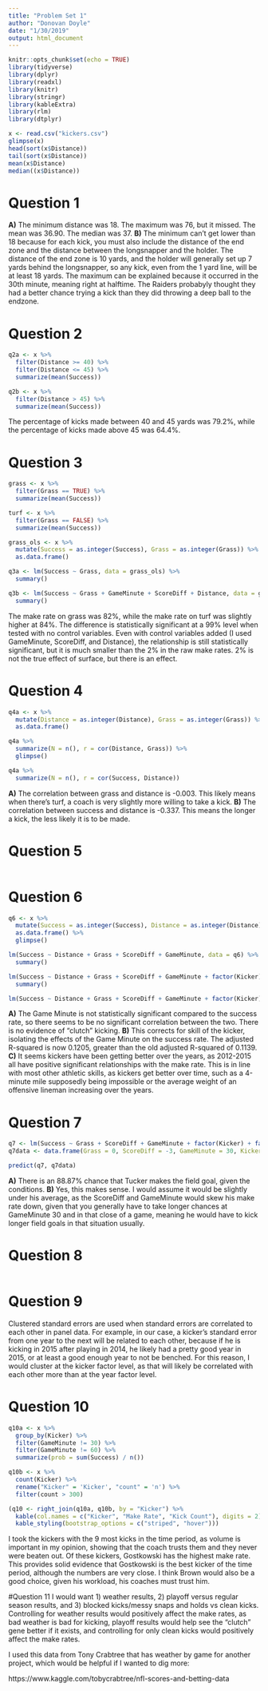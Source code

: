 ```yaml
---
title: "Problem Set 1"
author: "Donovan Doyle"
date: "1/30/2019"
output: html_document
---
```


```r
knitr::opts_chunk$set(echo = TRUE)
library(tidyverse)
library(dplyr)
library(readxl)
library(knitr)
library(stringr)
library(kableExtra)
library(rlm)
library(dtplyr)
```


```r
x <- read.csv("kickers.csv")
glimpse(x)
head(sort(x$Distance))
tail(sort(x$Distance))
mean(x$Distance)
median((x$Distance))
```
# Question 1

**A)** The minimum distance was 18. The maximum was 76, but it missed. The mean was 36.90. The median was 37. 
**B)** The minimum can't get lower than 18 because for each kick, you must also include the distance of the end zone and the distance between the longsnapper and the holder. The distance of the end zone is 10 yards, and the holder will generally set up 7 yards behind the longsnapper, so any kick, even from the 1 yard line, will be at least 18 yards. The maximum can be explained because it occurred in the 30th minute, meaning right at halftime. The Raiders probabyly thought they had a better chance trying a kick than they did throwing a deep ball to the endzone. 

# Question 2
```r
q2a <- x %>%
  filter(Distance >= 40) %>%
  filter(Distance <= 45) %>%
  summarize(mean(Success))

q2b <- x %>%
  filter(Distance > 45) %>%
  summarize(mean(Success))
```
The percentage of kicks made between 40 and 45 yards was 79.2%, while the percentage of kicks made above 45 was 64.4%.

# Question 3
```r
grass <- x %>%
  filter(Grass == TRUE) %>%
  summarize(mean(Success))

turf <- x %>%
  filter(Grass == FALSE) %>%
  summarize(mean(Success))

grass_ols <- x %>%
  mutate(Success = as.integer(Success), Grass = as.integer(Grass)) %>%
  as.data.frame()

q3a <- lm(Success ~ Grass, data = grass_ols) %>%
  summary()

q3b <- lm(Success ~ Grass + GameMinute + ScoreDiff + Distance, data = grass_ols) %>%
  summary()
```
The make rate on grass was 82%, while the make rate on turf was slightly higher at 84%. The difference is statistically significant at a 99% level when tested with no control variables. Even with control variables added (I used GameMinute, ScoreDiff, and Distance), the relationship is still statistically significant, but it is much smaller than the 2% in the raw make rates. 2% is not the true effect of surface, but there is an effect.

# Question 4
```r
q4a <- x %>%
  mutate(Distance = as.integer(Distance), Grass = as.integer(Grass)) %>%
  as.data.frame()

q4a %>%
  summarize(N = n(), r = cor(Distance, Grass)) %>%
  glimpse()

q4a %>%
  summarize(N = n(), r = cor(Success, Distance))
```
**A)** The correlation between grass and distance is -0.003. This likely means when there's turf, a coach is very slightly more willing to take a kick. **B)** The correlation between success and distance is -0.337. This means the longer a kick, the less likely it is to be made.

# Question 5
```r

```

# Question 6
```r
q6 <- x %>%
  mutate(Success = as.integer(Success), Distance = as.integer(Distance), Grass = as.integer(Grass), ScoreDiff = as.integer(ScoreDiff), GameMinute = as.integer(GameMinute)) %>%
  as.data.frame() %>%
  glimpse()

lm(Success ~ Distance + Grass + ScoreDiff + GameMinute, data = q6) %>%
  summary()

lm(Success ~ Distance + Grass + ScoreDiff + GameMinute + factor(Kicker), data = q6) %>%
  summary()

lm(Success ~ Distance + Grass + ScoreDiff + GameMinute + factor(Kicker) + factor(Year), data = q6)

```
**A)** The Game Minute is not statistically significant compared to the success rate, so there seems to be no significant correlation between the two. There is no evidence of "clutch" kicking. **B)** This corrects for skill of the kicker, isolating the effects of the Game Minute on the success rate. The adjusted R-squared is now 0.1205, greater than the old adjusted R-squared of 0.1139. **C)** It seems kickers have been getting better over the years, as 2012-2015 all have positive significant relationships with the make rate. This is in line with most other athletic skills, as kickers get better over time, such as a 4-minute mile supposedly being impossible or the average weight of an offensive lineman increasing over the years.

# Question 7
```r
q7 <- lm(Success ~ Grass + ScoreDiff + GameMinute + factor(Kicker) + factor(Year), data = q6)
q7data <- data.frame(Grass = 0, ScoreDiff = -3, GameMinute = 30, Kicker = "Tucker", Year = 2015)

predict(q7, q7data)
```
**A)** There is an 88.87% chance that Tucker makes the field goal, given the conditions. **B)** Yes, this makes sense. I would assume it would be slightly under his average, as the ScoreDiff and GameMinute would skew his make rate down, given that you generally have to take longer chances at GameMinute 30 and in that close of a game, meaning he would have to kick longer field goals in that situation usually.

# Question 8
```r

```

# Question 9
Clustered standard errors are used when standard errors are correlated to each other in panel data. For example, in our case, a kicker's standard error from one year to the next will be related to each other, because if he is kicking in 2015 after playing in 2014, he likely had a pretty good year in 2015, or at least a good enough year to not be benched. For this reason, I would cluster at the kicker factor level, as that will likely be correlated with each other more than at the year factor level.

# Question 10
```r
q10a <- x %>%
  group_by(Kicker) %>%
  filter(GameMinute != 30) %>%
  filter(GameMinute != 60) %>%
  summarize(prob = sum(Success) / n())

q10b <- x %>%
  count(Kicker) %>%
  rename("Kicker" = 'Kicker', "count" = 'n') %>%
  filter(count > 300)

(q10 <- right_join(q10a, q10b, by = "Kicker") %>%
  kable(col.names = c("Kicker", "Make Rate", "Kick Count"), digits = 2) %>%
  kable_styling(bootstrap_options = c("striped", "hover")))
```
I took the kickers with the 9 most kicks in the time period, as volume is important in my opinion, showing that the coach trusts them and they never were beaten out. Of these kickers, Gostkowski has the highest make rate. This provides solid evidence that Gostkowski is the best kicker of the time period, although the numbers are very close. I think Brown would also be a good choice, given his workload, his coaches must trust him.

#Question 11
I would want 1) weather results, 2) playoff versus regular season results, and 3) blocked kicks/messy snaps and holds vs clean kicks. Controlling for weather results would positively affect the make rates, as bad weather is bad for kicking, playoff results would help see the "clutch" gene better if it exists, and controlling for only clean kicks would positively affect the make rates.

I used this data from Tony Crabtree that has weather by game for another project, which would be helpful if I wanted to dig more: 

https://www.kaggle.com/tobycrabtree/nfl-scores-and-betting-data



